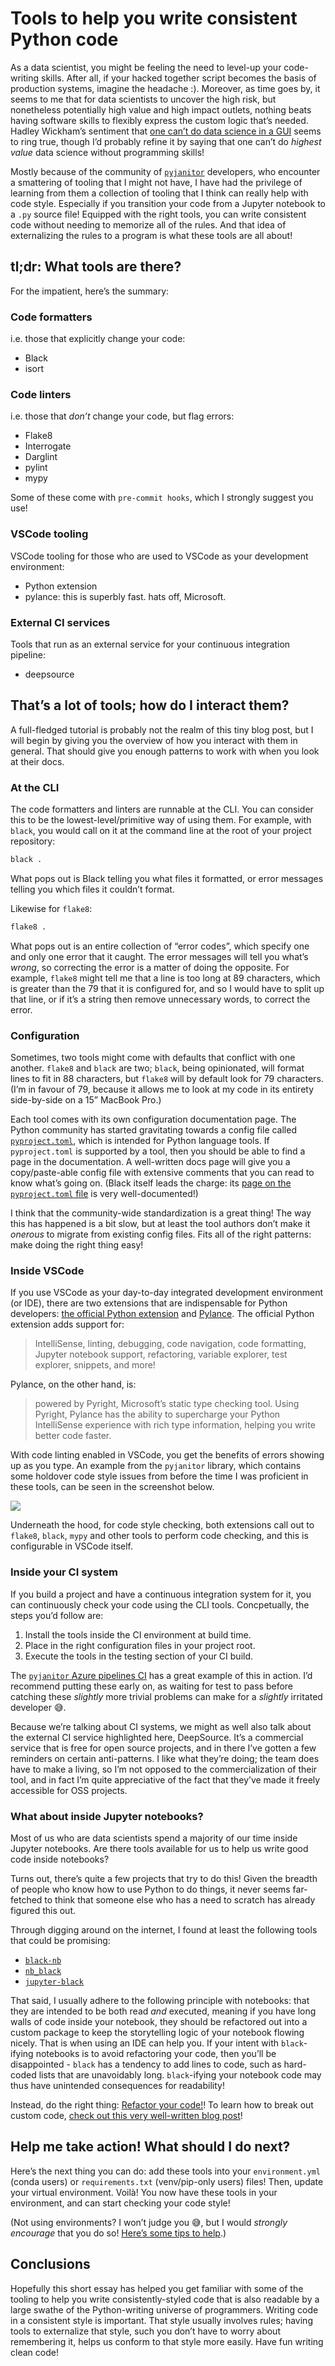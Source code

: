 # Tools to help you write consistent Python code

As a data scientist, you might be feeling the need to level-up your code-writing skills.
After all, if your hacked together script becomes the basis of production systems, imagine the headache :).
Moreover, as time goes by, it seems to me that for data scientists to uncover the high risk,
but nonetheless potentially high value and high impact outlets,
nothing beats having software skills to flexibly express the custom logic that's needed.
Hadley Wickham's sentiment that [one can't do data science in a GUI](https://youtu.be/cpbtcsGE0OA) seems to ring true,
though I'd probably refine it by saying that one can't do _highest value_ data science without programming skills!

Mostly because of the community of [`pyjanitor`](https://github.com/ericmjl/pyjanitor) developers,
who encounter a smattering of tooling that I might not have,
I have had the privilege of learning from them a collection of tooling
that I think can really help with code style.
Especially if you transition your code from a Jupyter notebook to a `.py` source file!
Equipped with the right tools,
you can write consistent code without needing to memorize all of the rules.
And that idea of externalizing the rules to a program is what these tools are all about!

## tl;dr: What tools are there?

For the impatient, here's the summary:

### Code formatters

i.e. those that explicitly change your code:

- Black
- isort

### Code linters

i.e. those that _don’t_ change your code, but flag errors:

- Flake8
- Interrogate
- Darglint
- pylint
- mypy

Some of these come with `pre-commit hooks`, which I strongly suggest you use!

### VSCode tooling

VSCode tooling for those who are used to VSCode as your development environment:

- Python extension
- pylance: this is superbly fast. hats off, Microsoft.

### External CI services

Tools that run as an external service for your continuous integration pipeline:

- deepsource

## That’s a lot of tools; how do I interact them?

A full-fledged tutorial is probably not the realm of this tiny blog post,
but I will begin by giving you the overview of how you interact with them in general.
That should give you enough patterns to work with when you look at their docs.

### At the CLI

The code formatters and linters are runnable at the CLI.
You can consider this to be the lowest-level/primitive way of using them.
For example, with `black`, you would call on it at the command line at the root of your project repository:

```bash
black .
```

What pops out is Black telling you what files it formatted, or error messages telling you which files it couldn’t format.

Likewise for `flake8`:

```bash
flake8 .
```

What pops out is an entire collection of “error codes”, which specify one and only one error that it caught.
The error messages will tell you what’s _wrong_, so correcting the error is a matter of doing the opposite.
For example, `flake8` might tell me that a line is too long at 89 characters,
which is greater than the 79 that it is configured for,
and so I would have to split up that line,
or if it’s a string then remove unnecessary words, to correct the error.

### Configuration

Sometimes, two tools might come with defaults that conflict with one another.
`flake8` and `black` are two;
`black`, being opinionated, will format lines to fit in 88 characters,
but `flake8` will by default look for 79 characters.
(I’m in favour of 79,
because it allows me to look at my code in its entirety side-by-side on a 15” MacBook Pro.)

Each tool comes with its own configuration documentation page.
The Python community has started gravitating towards
a config file called [`pyproject.toml`](https://snarky.ca/what-the-heck-is-pyproject-toml/),
which is intended for Python language tools.
If `pyproject.toml` is supported by a tool,
then you should be able to find a page in the documentation.
A well-written docs page will give you a copy/paste-able config file
with extensive comments that you can read to know what’s going on.
(Black itself leads the charge:
its [page on the `pyproject.toml` file](https://black.readthedocs.io/en/stable/pyproject_toml.html)
is very well-documented!)

I think that the community-wide standardization is a great thing!
The way this has happened is a bit slow,
but at least the tool authors don’t make it _onerous_ to migrate from existing config files.
Fits all of the right patterns: make doing the right thing easy!

### Inside VSCode

If you use VSCode as your day-to-day integrated development environment (or IDE),
there are two extensions that are indispensable for Python developers:
[the official Python extension](https://marketplace.visualstudio.com/items?itemName=ms-python.python)
and [Pylance](https://marketplace.visualstudio.com/items?itemName=ms-python.vscode-pylance).
The official Python extension adds support for:

> IntelliSense, linting, debugging, code navigation, code formatting,
> Jupyter notebook support, refactoring, variable explorer,
> test explorer, snippets, and more!

Pylance, on the other hand, is:

> powered by Pyright, Microsoft's static type checking tool.
> Using Pyright, Pylance has the ability to supercharge
> your Python IntelliSense experience with rich type information,
> helping you write better code faster.

With code linting enabled in VSCode, you get the benefits of errors showing up as you type.
An example from the `pyjanitor` library,
which contains some holdover code style issues from before the time I was proficient in these tools,
can be seen in the screenshot below.

![](./images/pylance-screenshot.png)

Underneath the hood, for code style checking,
both extensions call out to `flake8`, `black`, `mypy`
and other tools to perform code checking,
and this is configurable in VSCode itself.

### Inside your CI system

If you build a project and have a continuous integration system for it,
you can continuously check your code using the CLI tools.
Concpetually, the steps you'd follow are:

1. Install the tools inside the CI environment at build time.
2. Place in the right configuration files in your project root.
3. Execute the tools in the testing section of your CI build.

The [`pyjanitor` Azure pipelines CI](https://github.com/ericmjl/pyjanitor/blob/dev/.azure-pipelines/templates/run-tests.yml)
has a great example of this in action.
I'd recommend putting these early on,
as waiting for test to pass
before catching these _slightly_ more trivial problems
can make for a _slightly_ irritated developer 😅.

Because we're talking about CI systems,
we might as well also talk about the external CI service highlighted here, DeepSource.
It's a commercial service that is free for open source projects,
and in there I've gotten a few reminders on certain anti-patterns.
I like what they're doing; the team does have to make a living,
so I'm not opposed to the commercialization of their tool,
and in fact I'm quite appreciative of the fact
that they've made it freely accessible for OSS projects.

### What about inside Jupyter notebooks?

Most of us who are data scientists spend a majority of our time inside Jupyter notebooks.
Are there tools available for us to help us write good code inside notebooks?

Turns out, there's quite a few projects that try to do this!
Given the breadth of people who know how to use Python to do things,
it never seems far-fetched to think that
someone else who has a need to scratch has already figured this out.

Through digging around on the internet,
I found at least the following tools that could be promising:

- [`black-nb`](https://pypi.org/project/black-nb/)
- [`nb_black`](https://pypi.org/project/nb-black/)
- [`jupyter-black`](https://github.com/drillan/jupyter-black)

That said, I usually adhere to the following principle with notebooks:
that they are intended to be both read _and_ executed,
meaning if you have long walls of code inside your notebook,
they should be refactored out into a custom package
to keep the storytelling logic of your notebook flowing nicely.
That is when using an IDE can help you.
If your intent with `black`-ifying notebooks is to avoid refactoring your code,
then you'll be disappointed - `black` has a tendency to add lines to code,
such as hard-coded lists that are unavoidably long.
`black`-ifying your notebook code may thus have
unintended consequences for readability!

Instead, do the right thing:
[Refactor your code!](https://ericmjl.github.io/essays-on-data-science/software-skills/refactoring/)!
To learn how to break out custom code,
[check out this very well-written blog post](https://godatadriven.com/blog/write-less-terrible-code-with-jupyter-notebook/)!

## Help me take action! What should I do next?

Here's the next thing you can do:
add these tools into your `environment.yml` (conda users)
or `requirements.txt` (venv/pip-only users) files!
Then, update your virtual environment.
Voilà!
You now have these tools in your environment,
and can start checking your code style!

(Not using environments?
I won't judge you 😅, but I would _strongly encourage_ that you do so!
[Here's some tips to help](https://ericmjl.github.io/blog/2018/12/25/conda-hacks-for-data-science-efficiency/).)

## Conclusions

Hopefully this short essay has helped you get familiar with
some of the tooling to help you write consistently-styled code
that is also readable by a large swathe of the Python-writing universe of programmers.
Writing code in a consistent style is important.
That style usually involves rules;
having tools to externalize that style,
such you don't have to worry about remembering it,
helps us conform to that style more easily.
Have fun writing clean code!
